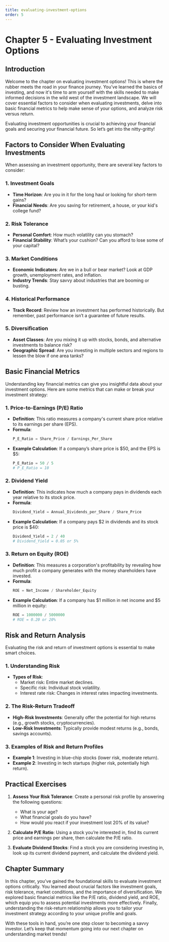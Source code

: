 ```yaml
---
title: evaluating-investment-options
order: 5
---
```


# Chapter 5 - Evaluating Investment Options

## Introduction
Welcome to the chapter on evaluating investment options! This is where the rubber meets the road in your finance journey. You’ve learned the basics of investing, and now it's time to arm yourself with the skills needed to make informed decisions in the wild west of the investment landscape. We will cover essential factors to consider when evaluating investments, delve into basic financial metrics to help make sense of your options, and analyze risk versus return. 

Evaluating investment opportunities is crucial to achieving your financial goals and securing your financial future. So let’s get into the nitty-gritty!

## Factors to Consider When Evaluating Investments
When assessing an investment opportunity, there are several key factors to consider:

### 1. Investment Goals
- **Time Horizon**: Are you in it for the long haul or looking for short-term gains?
- **Financial Needs**: Are you saving for retirement, a house, or your kid's college fund?
  
### 2. Risk Tolerance
- **Personal Comfort**: How much volatility can you stomach?
- **Financial Stability**: What’s your cushion? Can you afford to lose some of your capital?

### 3. Market Conditions
- **Economic Indicators**: Are we in a bull or bear market? Look at GDP growth, unemployment rates, and inflation.
- **Industry Trends**: Stay savvy about industries that are booming or busting. 

### 4. Historical Performance
- **Track Record**: Review how an investment has performed historically. But remember, past performance isn’t a guarantee of future results.

### 5. Diversification
- **Asset Classes**: Are you mixing it up with stocks, bonds, and alternative investments to balance risk?
- **Geographic Spread**: Are you investing in multiple sectors and regions to lessen the blow if one area tanks?

## Basic Financial Metrics
Understanding key financial metrics can give you insightful data about your investment options. Here are some metrics that can make or break your investment strategy:

### 1. Price-to-Earnings (P/E) Ratio
- **Definition**: This ratio measures a company's current share price relative to its earnings per share (EPS).
- **Formula**:
  ```python
  P_E_Ratio = Share_Price / Earnings_Per_Share
  ```
- **Example Calculation**: If a company’s share price is $50, and the EPS is $5:
  ```python
  P_E_Ratio = 50 / 5
  # P_E_Ratio = 10
  ```

### 2. Dividend Yield
- **Definition**: This indicates how much a company pays in dividends each year relative to its stock price.
- **Formula**:
  ```python
  Dividend_Yield = Annual_Dividends_per_Share / Share_Price
  ```
- **Example Calculation**: If a company pays $2 in dividends and its stock price is $40:
  ```python
  Dividend_Yield = 2 / 40
  # Dividend_Yield = 0.05 or 5%
  ```

### 3. Return on Equity (ROE)
- **Definition**: This measures a corporation's profitability by revealing how much profit a company generates with the money shareholders have invested.
- **Formula**:
  ```python
  ROE = Net_Income / Shareholder_Equity
  ```
- **Example Calculation**: If a company has $1 million in net income and $5 million in equity:
  ```python
  ROE = 1000000 / 5000000
  # ROE = 0.20 or 20%
  ```

## Risk and Return Analysis
Evaluating the risk and return of investment options is essential to make smart choices. 

### 1. Understanding Risk
- **Types of Risk**: 
  - Market risk: Entire market declines.
  - Specific risk: Individual stock volatility.
  - Interest rate risk: Changes in interest rates impacting investments.

### 2. The Risk-Return Tradeoff
- **High-Risk Investments**: Generally offer the potential for high returns (e.g., growth stocks, cryptocurrencies).
- **Low-Risk Investments**: Typically provide modest returns (e.g., bonds, savings accounts).

### 3. Examples of Risk and Return Profiles
- **Example 1**: Investing in blue-chip stocks (lower risk, moderate return).
- **Example 2**: Investing in tech startups (higher risk, potentially high return).

## Practical Exercises
1. **Assess Your Risk Tolerance**: Create a personal risk profile by answering the following questions:
   - What is your age?
   - What financial goals do you have?
   - How would you react if your investment lost 20% of its value?

2. **Calculate P/E Ratio**: Using a stock you’re interested in, find its current price and earnings per share, then calculate the P/E ratio.

3. **Evaluate Dividend Stocks**: Find a stock you are considering investing in, look up its current dividend payment, and calculate the dividend yield.

## Chapter Summary
In this chapter, you’ve gained the foundational skills to evaluate investment options critically. You learned about crucial factors like investment goals, risk tolerance, market conditions, and the importance of diversification. We explored basic financial metrics like the P/E ratio, dividend yield, and ROE, which equip you to assess potential investments more effectively. Finally, understanding the risk-return relationship allows you to tailor your investment strategy according to your unique profile and goals. 

With these tools in hand, you’re one step closer to becoming a savvy investor. Let’s keep that momentum going into our next chapter on understanding market trends!